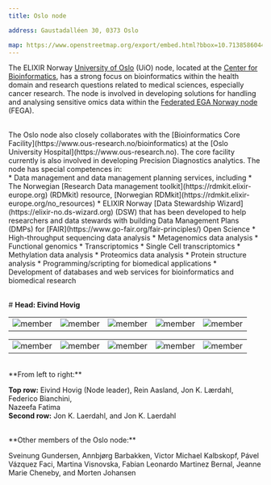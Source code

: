 ```yaml
---
title: Oslo node

address: Gaustadalléen 30, 0373 Oslo

map: https://www.openstreetmap.org/export/embed.html?bbox=10.713858604431154%2C59.94189263137739%2C10.721787214279175%2C59.94494751772754&layer=mapnik&marker=59.944966324423426%2C10.71665346622467
---
```



The ELIXIR Norway [University of Oslo](https://www.uio.no/english) (UiO) node, located at the [Center for Bioinformatics](https://www.mn.uio.no/sbi/english), has a strong focus on bioinformatics within the health domain and research questions related to medical sciences, especially cancer research. The node is involved in developing solutions for handling and analysing sensitive omics data within the [Federated EGA Norway node](https://ega.elixir.no) (FEGA).

<br />
The Oslo node also closely collaborates with the [Bioinformatics Core Facility](https://www.ous-research.no/bioinformatics)
at the [Oslo University Hospital](https://www.ous-research.no). The core facility
currently is also involved in developing Precision Diagnostics analytics. The node
has special competences in:
<br />* Data management and data management planning services, including * The Norwegian
[Research Data management toolkit](https://rdmkit.elixir-europe.org) (RDMkit) resource,
[Norwegian RDMkit](https://rdmkit.elixir-europe.org/no_resources) * ELIXIR Norway
[Data Stewardship Wizard](https://elixir-no.ds-wizard.org) (DSW) that has been developed
to help researchers and data stewards with building Data Management Plans (DMPs)
for [FAIR](https://www.go-fair.org/fair-principles/) Open Science * High-throughput
sequencing data analysis * Metagenomics data analysis * Functional genomics * Transcriptomics
* Single Cell transcriptomics * Methylation data analysis * Proteomics data analysis
* Protein structure analysis * Programming/scripting for biomedical applications
* Development of databases and web services for bioinformatics and biomedical research

<br /># **Head: Eivind Hovig**

|                                                 |                                                  |                                                    |                                                    |                                                 |
| :---------------------------------------------: | :----------------------------------------------: | :------------------------------------------------: | :------------------------------------------------: | :---------------------------------------------: |
| ![member](../../assets/people/JEHovig_5by7.jpg) | ![member](../../assets/people/RAasland_5by7.jpg) | ![member](../../assets/people/JKLaerdahl_5by7.jpg) | ![member](../../assets/people/FBianchini_5by7.jpg) | ![member](../../assets/people/NFatima_5by7.jpg) |

|                                                    |                                                    |                                               |                                               |                                               |
| :------------------------------------------------: | :------------------------------------------------: | :-------------------------------------------: | :-------------------------------------------: | :-------------------------------------------: |
| ![member](../../assets/people/JKLaerdahl_5by7.jpg) | ![member](../../assets/people/JKLaerdahl_5by7.jpg) | ![member](../../assets/people/blank_5by7.jpg) | ![member](../../assets/people/blank_5by7.jpg) | ![member](../../assets/people/blank_5by7.jpg) |

<br />
**From left to right:**

**Top row:** Eivind Hovig (Node leader), Rein Aasland, Jon K. Lærdahl, Federico Bianchini, <br /> Nazeefa Fatima <br />
**Second row:** Jon K. Laerdahl, and Jon K. Laerdahl

<br />
**Other members of the Oslo node:**

Sveinung Gundersen, Annbjørg Barbakken, Victor Michael Kalbskopf, Pável Vázquez Faci, Martina Visnovska, Fabian Leonardo Martinez Bernal, Jeanne Marie Cheneby, and Morten Johansen
